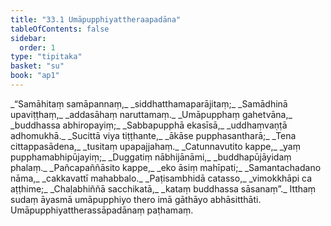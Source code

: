```yaml
---
title: "33.1 Umāpupphiyattheraapadāna"
tableOfContents: false
sidebar:
  order: 1
type: "tipitaka"
basket: "su"
book: "ap1"
---
```



<DynamicBreadcrumb />

<Division number="1" book="ap1">

<Paragraph number="3586" type="verses" book="ap1">
_“Samāhitaṃ samāpannaṃ,_  
_siddhatthamaparājitaṃ;_  
_Samādhinā upaviṭṭhaṃ,_  
_addasāhaṃ naruttamaṃ._  

</Paragraph>

</Division>
<Division number="2" book="ap1">

<Paragraph number="3587" type="verses" book="ap1">
_Umāpupphaṃ gahetvāna,_  
_buddhassa abhiropayiṃ;_  
_Sabbapupphā ekasīsā,_  
_uddhaṃvaṇṭā adhomukhā._  

</Paragraph>

</Division>
<Division number="3" book="ap1">

<Paragraph number="3588" type="verses" book="ap1">
_Sucittā viya tiṭṭhante,_  
_ākāse pupphasantharā;_  
_Tena cittappasādena,_  
_tusitaṃ upapajjahaṃ._  

</Paragraph>

</Division>
<Division number="4" book="ap1">

<Paragraph number="3589" type="verses" book="ap1">
_Catunnavutito kappe,_  
_yaṃ pupphamabhipūjayiṃ;_  
_Duggatiṃ nābhijānāmi,_  
_buddhapūjāyidaṃ phalaṃ._  

</Paragraph>

</Division>
<Division number="5" book="ap1">

<Paragraph number="3590" type="verses" book="ap1">
_Pañcapaññāsito kappe,_  
_eko āsiṃ mahīpati;_  
_Samantachadano nāma,_  
_cakkavattī mahabbalo._  

</Paragraph>

</Division>
<Division number="6" book="ap1">

<Paragraph number="3591" type="verses" book="ap1">
_Paṭisambhidā catasso,_  
_vimokkhāpi ca aṭṭhime;_  
_Chaḷabhiññā sacchikatā,_  
_kataṃ buddhassa sāsanaṃ”._  

</Paragraph>

<Paragraph number="3592" book="ap1">
Itthaṃ sudaṃ āyasmā umāpupphiyo thero imā gāthāyo abhāsitthāti.

</Paragraph>
</Division>

<Paragraph number="3593" type="center" book="ap1">
Umāpupphiyattherassāpadānaṃ paṭhamaṃ.
</Paragraph>